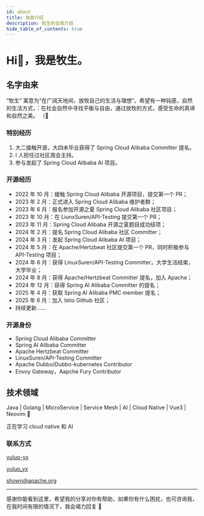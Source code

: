 ```yaml
---
id: about
title: 自我介绍
description: 牧生的自我介绍
hide_table_of_contents: true
---
```



# Hi👋，我是牧生。

## 名字由来

“牧生” 寓意为“在广阔天地间，放牧自己的生活与理想”。希望有一种钝感，自然的生活方式，：在社会自然中寻找平衡与自由，通过放牧的方式，感受生命的真谛和自然之美。 （🤔

### 特别经历

1. 大二接触开源，大四未毕业获得了 Spring Cloud Alibaba Committer 提名。
2. I 人担任过社区周会主持。
3. 参与发起了 Spring Cloud Alibaba AI 项目。

### 开源经历

- 2022 年 10 月：接触 Spring Cloud Alibaba 开源项目，提交第一个 PR；
- 2023 年 2 月：正式进入 Spring Cloud Alibaba 维护者群；
- 2023 年 6 月：报名参加开源之夏 Spring Cloud Alibaba 社区项目；
- 2023 年 10 月：在 LiunxSuren/API-Testing 提交第一个 PR；
- 2023 年 11 月：Spring Cloud Alibaba 开源之夏题目成功结项；
- 2024 年 2 月：提名 Spring Cloud Alibaba 社区 Committer；
- 2024 年 3 月：发起 Spring Cloud Alibaba AI 项目；
- 2024 年 5 月：在 Apache/Hertzbeat 社区提交第一个 PR，同时积极参与 API-Testing 项目；
- 2024 年 6 月：获得 LinuxSuren/API-Testing Committer，大学生活结束，大学毕业；
- 2024 年 8 月：获得 Apache/Hertzbeat Committer 提名，加入 Apache；
- 2024 年 12 月：获得 Spring AI Alibaba Committer 的提名；
- 2025 年 4 月：获取 Spring AI Alibaba PMC member 提名；
- 2025 年 6 月：加入 Istio Github 社区；
- 持续更新......

### 开源身份

- Spring Cloud Alibaba Committer
- Spring AI Alibaba Committer
- Apache Hertzbeat Committer
- LinuxSuren/API-Testing Committer
- Apache Dubbo/Dubbo-kubernetes Contributor
- Envoy Gateway，Aapche Fury Contributor

## 技术领域

Java | Golang | MicroService | Service Mesh | AI | Cloud Native | Vue3 | Neovim 🚀

正在学习 cloud native 和 AI 

### 联系方式

<p style={{ display: 'flex', 'align-items': 'center', gap: '0.5rem' }}>
  <Icon icon="ri:github-line" width="20" height="20" />
  <a href={social.github.href} target="_blank">yuluo-yx</a>
</p>

<p style={{ display: 'flex', 'align-items': 'center', gap: '0.5rem' }}>
  <Icon icon="ri:twitter-x-line" width="20" height="20" />
  <a href={social.x.href} target="_blank">yuluo_yx</a>
</p>

<p style={{ display: 'flex', 'align-items': 'center', gap: '0.5rem' }}>
  <Icon icon="ri:mail-open-line" width="20" height="20" />
  <a href={social.email.href} target="_blank">shown@apache.org</a>
</p>

---

感谢你能看到这里，希望我的分享对你有帮助，如果你有什么困扰，也可咨询我，在我时间有限的情况下，我会竭力回复 🫡 

<Comment />
